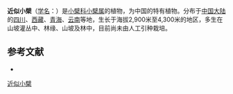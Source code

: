 {{Speciesbox
| name = 近似小檗
| status = 
| status_system = 
| image =
| genus = Berberis
| species = approximata
| authority = Sprague
}}

'''近似小檗'''（[[学名|学名]]：{{lang|la|''Berberis approximata''}}）是[[小檗科|小檗科]][[小檗属|小檗属]]的植物，为中国的特有植物。分布于[[中国大陆|中国大陆]]的[[四川|四川]]、[[西藏|西藏]]、[[青海|青海]]、[[云南|云南]]等地，生长于海拔2,900米至4,300米的地区，多生在山坡灌丛中、林缘、山坡及林中，目前尚未由人工引种栽培。

== 参考文献 ==
<div class="references-small">
* {{cite web| url =http://www.bioinfo.cn/db05/KmzwSpecies.php?action=view&id=1370| title =近似小檗| work =《中国高等植物数据库全库》| publisher =中国科学院微生物研究所| author =昆明植物研究所| accessdate =2009-02-22| deadurl =yes| archiveurl =https://web.archive.org/web/20160305004024/http://www.bioinfo.cn/db05/KmzwSpecies.php?action=view&id=1370| archivedate =2016-03-05}}
</div>
{{Taxonbar|from=Q15225454}}

[[Category:小檗属|近似小檗]]


{{植物小作品}}
